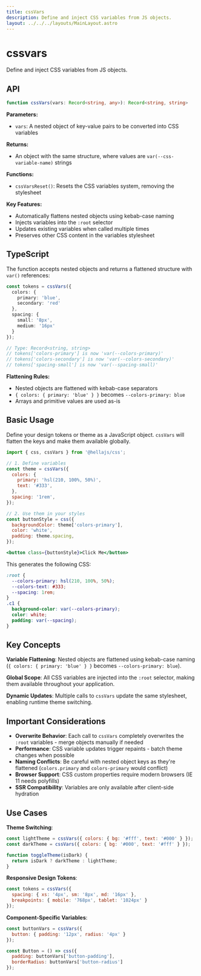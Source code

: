 ```yaml
---
title: cssVars
description: Define and inject CSS variables from JS objects.
layout: ../../../layouts/MainLayout.astro
---
```


# cssvars

Define and inject CSS variables from JS objects.

## API

```typescript
function cssVars(vars: Record<string, any>): Record<string, string>
```

**Parameters:**
- `vars`: A nested object of key-value pairs to be converted into CSS variables

**Returns:**
- An object with the same structure, where values are `var(--css-variable-name)` strings

**Functions:**
- `cssVarsReset()`: Resets the CSS variables system, removing the stylesheet

**Key Features:**
- Automatically flattens nested objects using kebab-case naming
- Injects variables into the `:root` selector
- Updates existing variables when called multiple times
- Preserves other CSS content in the variables stylesheet

## TypeScript

The function accepts nested objects and returns a flattened structure with `var()` references:

```typescript
const tokens = cssVars({
  colors: { 
    primary: 'blue',
    secondary: 'red' 
  },
  spacing: {
    small: '8px',
    medium: '16px'
  }
});

// Type: Record<string, string>
// tokens['colors-primary'] is now 'var(--colors-primary)'
// tokens['colors-secondary'] is now 'var(--colors-secondary)'
// tokens['spacing-small'] is now 'var(--spacing-small)'
```

**Flattening Rules:**
- Nested objects are flattened with kebab-case separators
- `{ colors: { primary: 'blue' } }` becomes `--colors-primary: blue`
- Arrays and primitive values are used as-is

## Basic Usage

Define your design tokens or theme as a JavaScript object. `cssVars` will flatten the keys and make them available globally.

```jsx
import { css, cssVars } from '@hellajs/css';

// 1. Define variables
const theme = cssVars({
  colors: {
    primary: 'hsl(210, 100%, 50%)',
    text: '#333',
  },
  spacing: '1rem',
});

// 2. Use them in your styles
const buttonStyle = css({
  backgroundColor: theme['colors-primary'],
  color: 'white',
  padding: theme.spacing,
});

<button class={buttonStyle}>Click Me</button>
```

This generates the following CSS:
```css
:root {
  --colors-primary: hsl(210, 100%, 50%);
  --colors-text: #333;
  --spacing: 1rem;
}
.c1 {
  background-color: var(--colors-primary);
  color: white;
  padding: var(--spacing);
}
```

## Key Concepts

**Variable Flattening**: Nested objects are flattened using kebab-case naming (`{ colors: { primary: 'blue' } }` becomes `--colors-primary: blue`).

**Global Scope**: All CSS variables are injected into the `:root` selector, making them available throughout your application.

**Dynamic Updates**: Multiple calls to `cssVars` update the same stylesheet, enabling runtime theme switching.

## Important Considerations

- **Overwrite Behavior**: Each call to `cssVars` completely overwrites the `:root` variables - merge objects manually if needed
- **Performance**: CSS variable updates trigger repaints - batch theme changes when possible
- **Naming Conflicts**: Be careful with nested object keys as they're flattened (`colors.primary` and `colors-primary` would conflict)
- **Browser Support**: CSS custom properties require modern browsers (IE 11 needs polyfills)
- **SSR Compatibility**: Variables are only available after client-side hydration

## Use Cases

**Theme Switching**:
```jsx
const lightTheme = cssVars({ colors: { bg: '#fff', text: '#000' } });
const darkTheme = cssVars({ colors: { bg: '#000', text: '#fff' } });

function toggleTheme(isDark) {
  return isDark ? darkTheme : lightTheme;
}
```

**Responsive Design Tokens**:
```jsx
const tokens = cssVars({
  spacing: { xs: '4px', sm: '8px', md: '16px' },
  breakpoints: { mobile: '768px', tablet: '1024px' }
});
```

**Component-Specific Variables**:
```jsx
const buttonVars = cssVars({
  button: { padding: '12px', radius: '4px' }
});

const Button = () => css({
  padding: buttonVars['button-padding'],
  borderRadius: buttonVars['button-radius']
});
```
